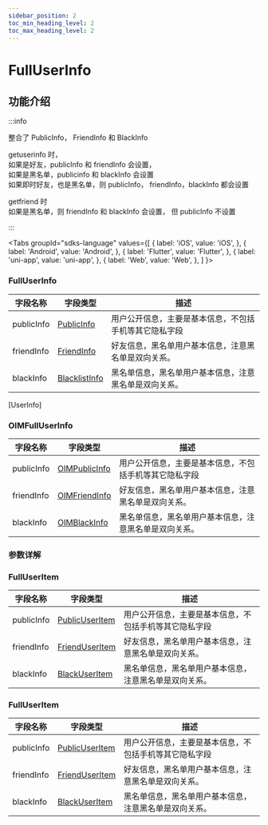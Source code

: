 ```yaml
---
sidebar_position: 2
toc_min_heading_level: 2
toc_max_heading_level: 2
---
```


# FullUserInfo

## 功能介绍

:::info

整合了 PublicInfo， FriendInfo 和 BlackInfo

getuserinfo 时，  
 如果是好友，publicInfo 和 friendInfo 会设置，  
 如果是黑名单，publicinfo 和 blackInfo 会设置  
 如果即时好友，也是黑名单，则 publicInfo， friendInfo，blackInfo 都会设置

getfriend 时  
 如果是黑名单，则 friendInfo 和 blackInfo 会设置， 但 publicInfo 不设置

:::

<Tabs
groupId="sdks-language"
values={[
{ label: 'iOS', value: 'iOS', },
{ label: 'Android', value: 'Android', },
{ label: 'Flutter', value: 'Flutter', },
{ label: 'uni-app', value: 'uni-app', },
{ label: 'Web', value: 'Web', },
]
}>

<TabItem value="Flutter">

### FullUserInfo

| 字段名称         | 字段类型                                               | 描述                                                   |
| ---------------- | ------------------------------------------------------ | ------------------------------------------------------ |
| publicInfo       | [PublicInfo](docs/sdks/class/user/publicInfo.mdx)   | 用户公开信息，主要是基本信息，不包括手机等其它隐私字段 |
| friendInfo       | [FriendInfo](docs/sdks/class/friend/friendInfo.mdx) | 好友信息，黑名单用户基本信息，注意黑名单是双向关系。   |
| blackInfo        | [BlacklistInfo](docs/sdks/class/friend/blackInfo.mdx)   | 黑名单信息，黑名单用户基本信息，注意黑名单是双向关系。 |

[UserInfo]

</TabItem>

<TabItem value="iOS">

### OIMFullUserInfo

| 字段名称         | 字段类型                                               | 描述                                                   |
| ---------------- | ------------------------------------------------------ | ------------------------------------------------------ |
| publicInfo       | [OIMPublicInfo](docs/sdks/class/user/publicInfo.mdx)   | 用户公开信息，主要是基本信息，不包括手机等其它隐私字段 |
| friendInfo       | [OIMFriendInfo](docs/sdks/class/friend/friendInfo.mdx) | 好友信息，黑名单用户基本信息，注意黑名单是双向关系。   |
| blackInfo        | [OIMBlackInfo](docs/sdks/class/friend/blackInfo.mdx)   | 黑名单信息，黑名单用户基本信息，注意黑名单是双向关系。 |

</TabItem>

<TabItem value="Android">

### 参数详解

</TabItem>

<TabItem value="Web">

### FullUserItem

| 字段名称   | 字段类型                                                | 描述                                                   |
| ---------- | ------------------------------------------------------- | ------------------------------------------------------ |
| publicInfo | [PublicUserItem](docs/sdks/class/user/publicInfo.mdx)   | 用户公开信息，主要是基本信息，不包括手机等其它隐私字段 |
| friendInfo | [FriendUserItem](docs/sdks/class/friend/friendInfo.mdx) | 好友信息，黑名单用户基本信息，注意黑名单是双向关系。   |
| blackInfo  | [BlackUserItem](docs/sdks/class/friend/blackInfo.mdx)   | 黑名单信息，黑名单用户基本信息，注意黑名单是双向关系。 |

</TabItem>

<TabItem value="uni-app">

### FullUserItem

| 字段名称   | 字段类型                                                | 描述                                                   |
| ---------- | ------------------------------------------------------- | ------------------------------------------------------ |
| publicInfo | [PublicUserItem](docs/sdks/class/user/publicInfo.mdx)   | 用户公开信息，主要是基本信息，不包括手机等其它隐私字段 |
| friendInfo | [FriendUserItem](docs/sdks/class/friend/friendInfo.mdx) | 好友信息，黑名单用户基本信息，注意黑名单是双向关系。   |
| blackInfo  | [BlackUserItem](docs/sdks/class/friend/blackInfo.mdx)   | 黑名单信息，黑名单用户基本信息，注意黑名单是双向关系。 |

</TabItem>

</Tabs>
